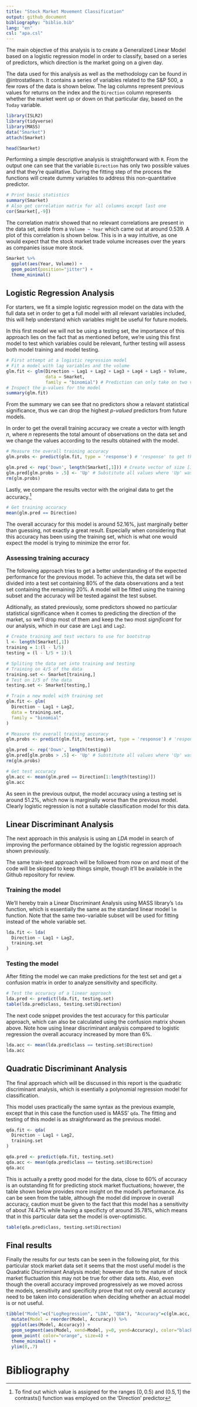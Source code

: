 ```yaml
---
title: "Stock Market Movement Classification"
output: github_document
bibliography: "biblio.bib"
lang: "en"
csl: "apa.csl"
---
```


The main objective of this analysis is to create a Generalized Linear Model based on a logistic regression model in order to classify, based on a series of predictors, which direction is the market going on a given day.

The data used for this analysis as well as the methodology can be found in @introstatlearn. It contains a series of variables related to the S&P 500, a few rows of the data is shown below. The lag columns represent previous values for returns on the index and the `Direction` column represents whether the market went up or down on that particular day, based on the `Today` variable.

```r
library(ISLR2)
library(tidyverse)
library(MASS)
data("Smarket")
attach(Smarket)
```

```r
head(Smarket)
```

Performing a simple descriptive analysis is straightforward with `R`. From the output one can see that the variable `Direction` has only two possible values and that they're qualitative. During the fitting step of the process the functions will create dummy variables to address this non-quantitative predictor.

```r
# Print basic statistics
summary(Smarket)
# Also get correlation matrix for all columns except last one
cor(Smarket[,-9])
```

The correlation matrix showed that no relevant correlations are present in the data set, aside from a `Volume ~ Year` which came out at around $0.539$. A plot of this correlation is shown below. This is in a way intuitive, as one would expect that the stock market trade volume increases over the years as companies issue more stock. 

```r
Smarket %>% 
  ggplot(aes(Year, Volume)) +
  geom_point(position="jitter") +
  theme_minimal()
```

## Logistic Regression Analysis

For starters, we fit a simple logistic regression model on the data with the full data set in order to get a full model with all relevant variables included, this will help understand which variables might be useful for future models.

In this first model we will not be using a testing set, the importance of this approach lies on the fact that as mentioned before, we're using this first model to test which variables could be relevant, further testing will assess both model training and model testing.

```r
# First attempt at a logistic regression model
# Fit a model with lag variables and the volume
glm.fit <- glm(Direction ~ Lag1 + Lag2 + Lag3 + Lag4 + Lag5 + Volume, 
               data = Smarket, 
               family = "binomial") # Prediction can only take on two values
# Inspect the p-values for the model
summary(glm.fit)
```

From the summary we can see that no predictors show a relavant statistical significance, thus we can drop the highest *p-valued* predictors from future models.

In order to get the overall training accuracy we create a vector with length $n$, where $n$ represents the total amount of observations on the data set and we change the values according to the results obtained with the model.

```r
# Measure the overall training accuracy
glm.probs <- predict(glm.fit, type = 'response') # 'response' to get the actual calculated values

glm.pred <- rep('Down', length(Smarket[,1])) # Create vector of size [1250,] with all values 'Down'
glm.pred[glm.probs > .5] <- 'Up' # Substitute all values where 'Up' was predicted
rm(glm.probs)
```

Lastly, we compare the results vector with the original data to get the accuracy.^[To find out which value is assigned for the ranges $[0, 0.5)$ and $(0.5, 1]$ the contrasts() function was employed on the 'Direction' predictor]

```r
# Get training accuracy
mean(glm.pred == Direction)
```

The overall accuracy for this model is around 52.16%, just marginally better than guessing, not exactly a great result. Especially when considering that this accuracy has been using the training set, which is what one would expect the model is trying to minimize the error for.

### Assessing training accuracy
The following approach tries to get a better understanding of the expected performance for the previous model. To achieve this, the data set will be divided into a test set containing 80% of the data observations and a test set containing the remaining 20%. A model will be fitted using the training subset and the accuracy will be tested against the test subset.

Aditionally, as stated previously, some predictors showed no particular statistical significance when it comes to predicting the direction of the market, so we'll drop most of them and keep the two most *significant* for our analysis, which in our case are `Lag1` and `Lag2`.

```r
# Create training and test vectors to use for bootstrap
l <- length(Smarket[,1])
training = 1:(l - l/5)
testing = (l - l/5 + 1):l
```

```r
# Spliting the data set into training and testing
# Training on 4/5 of the data
training.set <- Smarket[training,]
# Test on 1/5 of the data
testing.set <- Smarket[testing,]

# Train a new model with training set
glm.fit <- glm(
  Direction ~ Lag1 + Lag2,
  data = training.set,
  family = "binomial"
)
```

```r
# Measure the overall training accuracy
glm.probs <- predict(glm.fit, testing.set, type = 'response') # 'response' to get the actual calculated values

glm.pred <- rep('Down', length(testing))
glm.pred[glm.probs > .5] <- 'Up' # Substitute all values where 'Up' was predicted
rm(glm.probs)
```


```r
# Get test accuracy
glm.acc <- mean(glm.pred == Direction[1:length(testing)])
glm.acc
```

As seen in the previous output, the model accuracy using a testing set is around 51.2%, which now is marginally worse than the previous model. Clearly logistic regression is not a suitable classification model for this data. 

## Linear Discriminant Analysis
The next approach in this analysis is using an *LDA* model in search of improving the performance obtained by the logistic regression approach shown previously.

The same train-test approach will be followed from now on and most of the code will be skipped to keep things simple, though it'll be available in the Github repository for review.

### Training the model

We'll hereby train a Linear Discriminant Analysis using MASS library's `lda` function, which is essentially the same as the standard linear model `lm` function. Note that the same two-variable subset will be used for fitting instead of the whole variable set. 

```r
lda.fit <- lda(
  Direction ~ Lag1 + Lag2,
  training.set
)
```

### Testing the model
After fitting the model we can make predictions for the test set and get a confusion matrix in order to analyze sensitivity and specificity.

```r
# Test the accuracy of a linear approach
lda.pred <- predict(lda.fit, testing.set)
table(lda.pred$class, testing.set$Direction)
```

The next code snippet provides the test accuracy for this particular approach, which can also be calculated using the confusion matrix shown above. Note how using linear discriminant analysis compared to logistic regression the overall accuracy increased by more than 6%.

```r
lda.acc <- mean(lda.pred$class == testing.set$Direction)
lda.acc
```

## Quadratic Discriminant Analysis
The final approach which will be discussed in this report is the quadratic discriminant analysis, which is esentially a polynomial regression model for classification.

This model uses practically the same syntax as the previous example, except that in this case the function used is MASS' `qda`. The fitting and testing of this model is as straighforward as the previous model.

```r
qda.fit <- qda(
  Direction ~ Lag1 + Lag2,
  training.set
)
```

```r
qda.pred <- predict(qda.fit, testing.set)
qda.acc <- mean(qda.pred$class == testing.set$Direction)
qda.acc
```

This is actually a pretty good model for the data, close to 60% of accuracy is an outstanding fit for predicting stock market fluctuations; however, the table shown below provides more insight on the model's performance. As can be seen from the table, although the model did improve in overall accuracy, caution must be given to the fact that this model has a sensitivity of about 74.47% while having a specificty of around 35.78%, which means that in this particular data set the model is over-optimistic.

```r
table(qda.pred$class, testing.set$Direction)
```

## Final results

Finally the results for our tests can be seen in the following plot, for this particular stock market data set it seems that the most useful model is the Quadratic Discriminant Analysis model; however due to the nature of stock market fluctuation this may not be true for other data sets. Also, even though the overall accuracy improved progressively as we moved across the models, sensitivity and specificity prove that not only overall accuracy need to be taken into consideration when deciding whether an actual model is or not useful.

```r
tibble("Model"=c("LogRegression", "LDA", "QDA"), "Accuracy"=c(glm.acc, lda.acc, qda.acc)) %>%
  mutate(Model = reorder(Model, Accuracy)) %>% 
  ggplot(aes(Model, Accuracy)) +
  geom_segment(aes(Model, xend=Model, y=0, yend=Accuracy), color="black") +
  geom_point( color="orange", size=4) +
  theme_minimal() +
  ylim(0,.7)
```


# Bibliography
